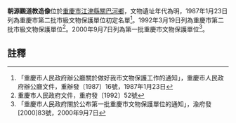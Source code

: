{{msg:重慶市文物保護單位
|名稱 = 朝沅觀道教造像
|編號 = 64
|圖片 = 
|級別 = 3
|分類 = 
|時代 = 明
|地点 = [[江津縣|江津縣]][[關巴河鄉|關巴河鄉]]
|坐標 = 
|登錄 = 1987年1月23日
}}
{{msg:重慶市文物保護單位
|名稱 = 朝源觀道教造像
|編號 = 86
|圖片 = 
|級別 = 4
|分類 = 
|時代 = 明
|地点 = [[江津縣|江津縣]][[四面山鎮|四面山鎮]]
|坐標 = 
|登錄 = 1992年3月19日
}}
{{msg:重慶市文物保護單位
|名稱 = 朝源觀道教造像（含朝源觀）
|編號 = 88
|圖片 = 
|級別 = 5
|分類 = 
|時代 = 明代
|地点 = [[江津市|江津市]][[四面山鎮|四面山鎮]]
|坐標 = 
|登錄 = 2000年9月7日
}}
'''朝源觀道教造像'''位於[[重慶市|重慶市]][[江津縣|江津縣]][[關巴河鄉|關巴河鄉]]，文物遺址年代為明，1987年1月23日列為重慶市第二批市級文物保護單位初定名單<ref>「重慶市人民政府辦公廳關於做好我市文物保護工作的通知」，重慶市人民政府辦公廳文件，重辦發〔1987〕16號，1987年1月23日</ref>。1992年3月19日列為重慶市第二批市級文物保護單位<ref>重慶市人民政府文件，重府發〔1992〕52號</ref>。2000年9月7日列為第一批重慶市文物保護單位<ref>「重慶市人民政府關於公布第一批重慶市文物保護單位的通知」，渝府發[2000]83號，2000年9月7日</ref>。
== 註釋 ==
{{reflist}}
{{文物保護單位小作品}}